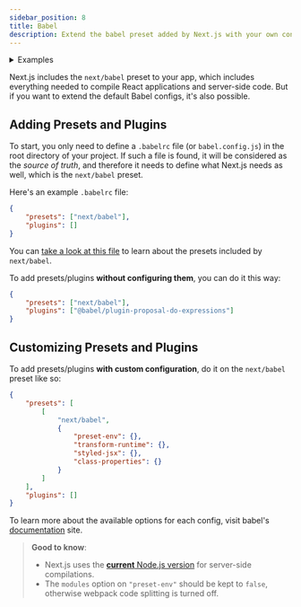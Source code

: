 ```yaml
---
sidebar_position: 8
title: Babel
description: Extend the babel preset added by Next.js with your own configs.
---
```


<details>
  <summary>Examples</summary>

-   [Customizing babel configuration](https://github.com/vercel/next.js/tree/canary/examples/with-custom-babel-config)

</details>

Next.js includes the `next/babel` preset to your app, which includes everything needed to compile React applications and server-side code. But if you want to extend the default Babel configs, it's also possible.

## Adding Presets and Plugins

To start, you only need to define a `.babelrc` file (or `babel.config.js`) in the root directory of your project. If such a file is found, it will be considered as the _source of truth_, and therefore it needs to define what Next.js needs as well, which is the `next/babel` preset.

Here's an example `.babelrc` file:

```json filename=".babelrc"
{
	"presets": ["next/babel"],
	"plugins": []
}
```

You can [take a look at this file](https://github.com/vercel/next.js/blob/canary/packages/next/src/build/babel/preset.ts) to learn about the presets included by `next/babel`.

To add presets/plugins **without configuring them**, you can do it this way:

```json filename=".babelrc"
{
	"presets": ["next/babel"],
	"plugins": ["@babel/plugin-proposal-do-expressions"]
}
```

## Customizing Presets and Plugins

To add presets/plugins **with custom configuration**, do it on the `next/babel` preset like so:

```json filename=".babelrc"
{
	"presets": [
		[
			"next/babel",
			{
				"preset-env": {},
				"transform-runtime": {},
				"styled-jsx": {},
				"class-properties": {}
			}
		]
	],
	"plugins": []
}
```

To learn more about the available options for each config, visit babel's [documentation](https://babeljs.io/docs/) site.

> **Good to know**:
>
> -   Next.js uses the [**current** Node.js version](https://github.com/nodejs/release#release-schedule) for server-side compilations.
> -   The `modules` option on `"preset-env"` should be kept to `false`, otherwise webpack code splitting is turned off.
